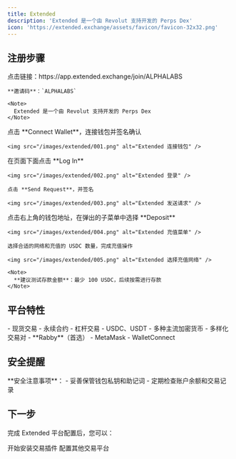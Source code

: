 ```yaml
---
title: Extended
description: 'Extended 是一个由 Revolut 支持开发的 Perps Dex'
icon: 'https://extended.exchange/assets/favicon/favicon-32x32.png'
---
```


## 注册步骤

<Steps>
  <Step title="访问注册链接">
    点击链接：https://app.extended.exchange/join/ALPHALABS

    **邀请码**：`ALPHALABS`

    <Note>
      Extended 是一个由 Revolut 支持开发的 Perps Dex
    </Note>
  </Step>

  <Step title="注册账号">
    点击 **Connect Wallet**，连接钱包并签名确认

    <img src="/images/extended/001.png" alt="Extended 连接钱包" />
  </Step>

  <Step title="激活账号">
    在页面下面点击 **Log In**

    <img src="/images/extended/002.png" alt="Extended 登录" />

    点击 **Send Request**，并签名

    <img src="/images/extended/003.png" alt="Extended 发送请求" />
  </Step>

  <Step title="账户充值">
    点击右上角的钱包地址，在弹出的子菜单中选择 **Deposit**

    <img src="/images/extended/004.png" alt="Extended 充值菜单" />

    选择合适的网络和充值的 USDC 数量，完成充值操作

    <img src="/images/extended/005.png" alt="Extended 选择充值网络" />

    <Note>
      **建议测试存款金额**：最少 100 USDC，后续按需进行存款
    </Note>
  </Step>
</Steps>

## 平台特性

<CardGroup cols={3}>
  <Card title="交易类型" icon="chart-line">
    - 现货交易
    - 永续合约
    - 杠杆交易
  </Card>
  <Card title="支持资产" icon="coins">
    - USDC、USDT
    - 多种主流加密货币
    - 多样化交易对
  </Card>
  <Card title="推荐钱包" icon="wallet">
    - **Rabby**（首选）
    - MetaMask
    - WalletConnect
  </Card>
</CardGroup>

## 安全提醒

<Warning>
**安全注意事项**：
- 妥善保管钱包私钥和助记词
- 定期检查账户余额和交易记录
</Warning>

## 下一步

完成 Extended 平台配置后，您可以：

<CardGroup cols={2}>
  <Card title="安装插件" icon="download" href="/getting-started/installation">
    开始安装交易插件
  </Card>
  <Card title="查看其他平台" icon="list" href="/platforms/index">
    配置其他交易平台
  </Card>
</CardGroup>

